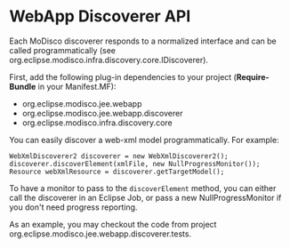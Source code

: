 = WebApp Discoverer API =

Each MoDisco discoverer responds to a normalized interface and can be called programmatically (see org.eclipse.modisco.infra.discovery.core.IDiscoverer<T>).

First, add the following plug-in dependencies to your project ('''Require-Bundle''' in your Manifest.MF):
* org.eclipse.modisco.jee.webapp
* org.eclipse.modisco.jee.webapp.discoverer
* org.eclipse.modisco.infra.discovery.core

You can easily discover a web-xml model programmatically. For example:
<pre>
WebXmlDiscoverer2 discoverer = new WebXmlDiscoverer2();
discoverer.discoverElement(xmlFile, new NullProgressMonitor());
Resource webXmlResource = discoverer.getTargetModel();
</pre>

To have a monitor to pass to the <code>discoverElement</code> method, you can either call the discoverer in an Eclipse Job, or pass a new NullProgressMonitor if you don't need progress reporting.

As an example, you may checkout the code from project org.eclipse.modisco.jee.webapp.discoverer.tests.
